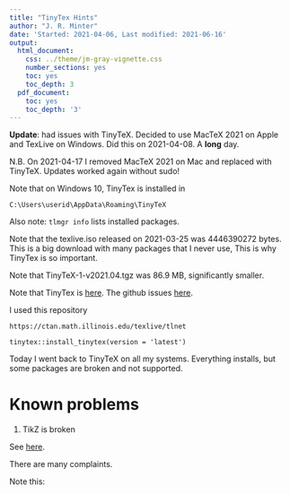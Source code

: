 ```yaml
---
title: "TinyTex Hints"
author: "J. R. Minter"
date: 'Started: 2021-04-06, Last modified: 2021-06-16'
output:
  html_document:
    css: ../theme/jm-gray-vignette.css
    number_sections: yes
    toc: yes
    toc_depth: 3
  pdf_document:
    toc: yes
    toc_depth: '3'
---
```


**Update**: had issues with TinyTeX. Decided to use MacTeX 2021 on Apple and
TexLive on Windows. Did this on 2021-04-08. A **long** day.

N.B. On 2021-04-17 I removed MacTeX 2021 on Mac and replaced with TinyTeX.
Updates worked again without sudo!

Note that on Windows 10, TinyTex is installed in

```
C:\Users\userid\AppData\Roaming\TinyTeX
```


Also note: `tlmgr info` lists installed packages.


Note that the texlive.iso released on 2021-03-25 was 4446390272 bytes.
This is a big download with many packages that I never use, This is why
TinyTex is so important. 

Note that TinyTeX-1-v2021.04.tgz was 86.9 MB, significantly smaller.

Note that TinyTex is [here](https://yihui.org/tinytex/).
The github issues [here](https://github.com/yihui/tinytex/issues/293).

I used this repository

```
https://ctan.math.illinois.edu/texlive/tlnet
```

```
tinytex::install_tinytex(version = 'latest')
```

Today I went back to TinyTeX on all my systems. Everything installs,
but some packages are broken and not supported.

# Known problems

1. TikZ is broken

See [here](https://tex.stackexchange.com/search?q=texlive+tikz+example).

There are many complaints.


Note this: 
